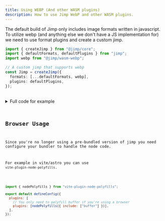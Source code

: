 ```yaml
---
title: Using WEBP (And other WASM plugins)
description: How to use Jimp WebP and other WASM plugins.
---
```



The default build of Jimp only includes image formats written in javascript.
To utilize webp (and anything else we don't have a JS implementation for) we need to use format plugins and create a custom jimp.

```ts
import { createJimp } from "@jimp/core";
import { defaultFormats, defaultPlugins } from "jimp";
import webp from "@jimp/wasm-webp";

// A custom jimp that supports webp
const Jimp = createJimp({
  formats: [...defaultFormats, webp],
  plugins: defaultPlugins,
});
```

<br />
<WebpExample client:load />

<details>
  <summary>Full code for example</summary>

<Code code={WebpExampleCode} lang="ts" title="example.jsx" />

</details>

## Browser Usage

Since you're no longer using a pre-bundled version of jimp you need configure your bundler to handle the node code.

For example in vite/astro you can use `vite-plugin-node-polyfills`.

```js

import { nodePolyfills } from "vite-plugin-node-polyfills";

export default defineConfig({
  plugins: [
    // You only need to polyfill buffer if you're using a browser
    plugins: [nodePolyfills({ include: ["buffer"] })],
  ],
});
```

